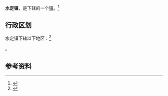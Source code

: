 {{Distinguish|永定镇}}
{{中国乡级行政区
|景观照片文件名 = 
|景观照片描述 = 
|汉语拼音 = 
|其他语言 = 
|其他语言名称 = 
|旧称 = 红星公社、绥定镇、城镇公社
|地名出处 = 
|位置图文件名 = 
|位置图描述 = 
|自定义图片= 
|建置时间 = 
|政府驻地 = 
|毗邻 = 
|总面积 = 
|总人口 = 
|总人口年份 = 
|户籍人口 = 
|户籍人口年份 = 
|常住人口 = 
|常住人口年份 = 
|人口密度 = 
|GDP = 
|GDP年份 = 
|邮政编码 = 
|电话区号 = 999
|官方网站 = 
|网站名称 = 
|65/40/23/100/000}}

'''水定镇'''，是{{PRC admin/fullname|65/40/23/100/000|3}}下辖的一个[[行政建制镇|镇]]。<ref>{{PRC admin/ref sgc|{{PRC admin/parent|65/40/23/100/000}}}}</ref>

== 行政区划 ==

水定镇下辖以下地区：<ref>{{PRC admin/ref sgc|65/40/23/100/000}}</ref>

{{PRC admin/children|65/40/23/100/000}}。

== 参考资料 ==

{{reflist}}

{{行政区划小作品}}
{{PRC admin/navcat|65/40/23/100/000}}